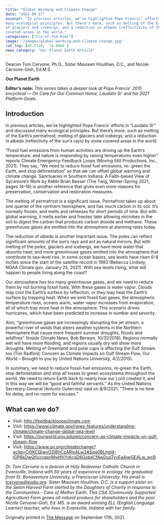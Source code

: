 ```yaml
---
title: "Global Warming and Climate Change"
date: "2021-09-17"
excerpt: "In previous articles, we’ve highlighted Pope Francis’ efforts in “Laudato Si’” and discussed
many ecological principles. But there’s more, such as melting of the Earth’s permafrost; melting
of glaciers and icebergs; and a reduction in albedo (reflectivity of the sun’s rays) by snow
covered areas in the world."
categories: ["Cry-of-the-Poor"]
image: "/images/global-warming-and-climate-change.jpg"
lat_lng: [40.7128, -74.0060 ]
news_category: "Our Planet Earth Article"
---
```


<CustomImage
  src="https://raw.githubusercontent.com/MCervone14/our-planet-earth-articles/main/images/global-warming-and-climate-change.jpg"
  alt="Global Warming and Climate Change sign to 'act now'"
  priority={true}
/>

Deacon Tom Cervone, Ph.D., Sister Maureen Houlihan, D.C., and Nicole Cervone-Gish, Ed.M.S.

**Our Planet Earth**

**Editor’s note:**
_This series takes a deeper look at Pope Francis’ 2015 encyclical ― On Care for Our Common
Home, Laudato Si’ and his 2021 Platform Goals._

## Introduction

In previous articles, we’ve highlighted Pope Francis’ efforts in “Laudato Si’” and discussed
many ecological principles. But there’s more, such as melting of the Earth’s permafrost; melting
of glaciers and icebergs; and a reduction in albedo (reflectivity of the sun’s rays) by snow
covered areas in the world.

“Fossil fuel emissions from human activities are driving up the Earth’s temperature, and nature is
responding by raising temperatures even higher” reports Climate Emergency-Feedback Loops
(Moving Still Productions, Inc., 2021). They say, “We need to reduce fossil fuel emissions, re-
green the Earth, and stop deforestation” so that we can offset global warming and climate
change. Sanctuaries in Southern Indiana: A Faith-based View of Sycamore’s Work by Rabbi
Brian Besser (The Twig, Winter-Spring 2021, pages 14-16) is another reference that gives even
more reasons for preservation, conservation and restoration measures.

The melting of permafrost is a significant issue. Permafrost takes up about one quarter of the
northern hemisphere, and has much carbon in its soil. It’s normally frozen, and melts and
refreezes for short periods of time. But with global warming, it melts earlier and freezes later
allowing microbes in the soil to digest the carbon that produces carbon dioxide and methane.
These greenhouse gases are emitted into the atmosphere at alarming rates today.

The reduction of albedo is another important issue. The poles can reflect significant amounts of
the sun’s rays and act as natural mirrors. But with melting of the poles, glaciers and icebergs, we
have more water that absorbs heat; and more greenhouse gases emitted into the atmosphere that
contribute to sea-level rise. In some ocean basins, sea levels have risen 6-8 inches since the start
of the satellite record in 1993 (Rebecca Lindsey, NOAA Climate.gov, January 25, 2021). With
sea levels rising, what will happen to people living along the coast?

Our atmosphere has too many greenhouse gases, and we need to reduce them by not burning
fossil fuels. With these gases is water vapor. Clouds may cool the Earth’s surface by reflection,
or they may heat the Earth’s surface by trapping heat. When we emit fossil fuel gases, the
atmospheric temperature rises, oceans warm, water vapor increases from evaporation, all of
which trap more heat in the atmosphere. This scenario drives hurricanes, which have been
predicted to increase in number and severity.

Also, “greenhouse gases are increasingly disrupting the jet stream, a powerful river of winds that
steers weather systems in the Northern Hemisphere that cause more frequent summer droughts,
floods and wildfires” (Inside Climate News, Bob Berwyn, 10/31/2018). Regions normally wet
will have more flooding, and regions usually dry will show more droughts. Melting of Greenland
and polar caps is affecting the Gulf Stream too (Tim Radford, Concern as Climate Impacts on
Gulf Stream Flow, Our World – Brought to you by United Nations University, 4/2/2015).

In summary, we need to reduce fossil-fuel emissions, re-green the Earth, stop deforestation and
stop all losses to green ecosystems throughout the world. We need to return Earth back to nearly
how our Lord created it, and in this way we will be “good and faithful servants.” As the United
Nations Secretary-General (Antonio Guterrres) said on 8/9/2021, “There is no time for delay,
and no room for excuses.”

## What can we do?

- Visit: http://feedbackloopsclimate.com
- Visit: https://www.climate.gov/news-features/understanding-climate/climate-change-global-sea-level
- Visit: https://ourworld.unu.edu/en/concern-as-climate-impacts-on-gulf-stream-flow
- Visit: https://www.un.org/climatechange?gclid=Cj0KCQjwvO2IBhCzARIsALw3ASqg0BLhgI4-lGP6kDwQfjccygprMykfHYtAcsD6GxbeCfAwDusTyvEaAjwGEALw_wcB

_Dr. Tom Cervone is a deacon at Holy Redeemer Catholic Church in Evansville, Indiana with 50
years of experience in ecology. He graduated from St. Bonaventure University, a Franciscan
University. His email is tcervone@evdio.org. Sister Maureen Houlihan, D.C. is a support sister
on the Seton Harvest Farm started by the Daughters of Charity in response to the Communities -
Care of Mother Earth. This CSA (Community Supported Agriculture) Farm grows all natural
produce for shareholders and the poor. Nicole Cervone-Gish, Ed. MS. is an award winning ELL
(English Language Learner) teacher, who lives in Evansville, Indiana with her family._

Originally printed in [The Message](https://evdiomessage.org/) on September 17th, 2021.
